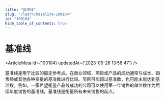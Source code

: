 ```yaml
---
title: "基准线"
slug: "/learn/baseline-100104"
id: "100104"
hide_table_of_contents: true
---
```



# 基准线

<ArticleMeta id={100104} updatedAt={'2023-09-26 13:58:47'} />
<div className='border-solid border-b border-t-0 my-4 border-[var(--ifm-color-gray-300)]' />

基准线是用于比较的固定参考点。在商业领域，项目或产品的成功通常与成本、销售额或其他各种变量的基准数进行比较。项目可能超过基准数，也可能未能达到基准数。例如，一家希望衡量产品线成功的公司可以使用第一年销售的单位数作为后续年度销售的基准线。基准线是衡量所有未来销售的起点。
